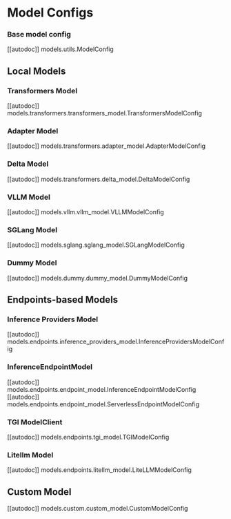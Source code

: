 # Model Configs

### Base model config
[[autodoc]] models.utils.ModelConfig

## Local Models

### Transformers Model
[[autodoc]] models.transformers.transformers_model.TransformersModelConfig

### Adapter Model
[[autodoc]] models.transformers.adapter_model.AdapterModelConfig

### Delta Model
[[autodoc]] models.transformers.delta_model.DeltaModelConfig

### VLLM Model
[[autodoc]] models.vllm.vllm_model.VLLMModelConfig

### SGLang Model
[[autodoc]] models.sglang.sglang_model.SGLangModelConfig

### Dummy Model
[[autodoc]] models.dummy.dummy_model.DummyModelConfig


## Endpoints-based Models

### Inference Providers Model
[[autodoc]] models.endpoints.inference_providers_model.InferenceProvidersModelConfig

### InferenceEndpointModel
[[autodoc]] models.endpoints.endpoint_model.InferenceEndpointModelConfig
[[autodoc]] models.endpoints.endpoint_model.ServerlessEndpointModelConfig

### TGI ModelClient
[[autodoc]] models.endpoints.tgi_model.TGIModelConfig

### Litellm Model
[[autodoc]] models.endpoints.litellm_model.LiteLLMModelConfig

## Custom Model
[[autodoc]] models.custom.custom_model.CustomModelConfig
